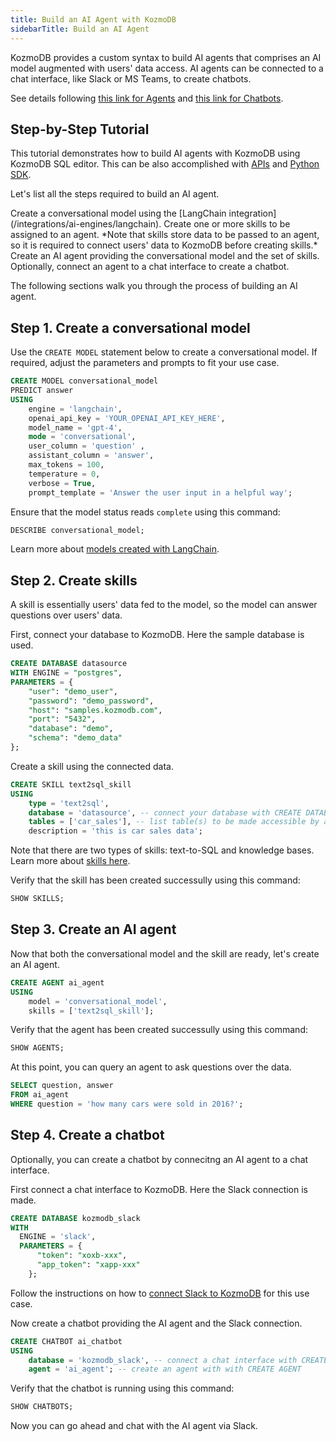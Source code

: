 ```yaml
---
title: Build an AI Agent with KozmoDB
sidebarTitle: Build an AI Agent
---
```


KozmoDB provides a custom syntax to build AI agents that comprises an AI model augmented with users' data access. AI agents can be connected to a chat interface, like Slack or MS Teams, to create chatbots.

See details following [this link for Agents](/kozmodb_sql/agents/agent) and [this link for Chatbots](/kozmodb_sql/agents/chatbot).

## Step-by-Step Tutorial

This tutorial demonstrates how to build AI agents with KozmoDB using KozmoDB SQL editor. This can be also accomplished with [APIs](/rest/agents/create-agent) and [Python SDK](/sdks/python/agents).

Let's list all the steps required to build an AI agent.

<Steps>
  <Step title="Create a conversational model">
    Create a conversational model using the [LangChain integration](/integrations/ai-engines/langchain).
  </Step>
  <Step title="Create skills">
    Create one or more skills to be assigned to an agent.
    *Note that skills store data to be passed to an agent, so it is required to connect users' data to KozmoDB before creating skills.*
  </Step>
  <Step title="Create an AI agent">
    Create an AI agent providing the conversational model and the set of skills.
  </Step>
  <Step title="Create a chatbot">
    Optionally, connect an agent to a chat interface to create a chatbot.
  </Step>
</Steps>

The following sections walk you through the process of building an AI agent.

## Step 1. Create a conversational model

Use the `CREATE MODEL` statement below to create a conversational model. If required, adjust the parameters and prompts to fit your use case.

```sql
CREATE MODEL conversational_model
PREDICT answer
USING
    engine = 'langchain',
    openai_api_key = 'YOUR_OPENAI_API_KEY_HERE',
    model_name = 'gpt-4',
    mode = 'conversational',
    user_column = 'question' ,
    assistant_column = 'answer',
    max_tokens = 100,
    temperature = 0,
    verbose = True,
    prompt_template = 'Answer the user input in a helpful way';
```

Ensure that the model status reads `complete` using this command:

```sql
DESCRIBE conversational_model;
```

Learn more about [models created with LangChain](/integrations/ai-engines/langchain).

## Step 2. Create skills

A skill is essentially users' data fed to the model, so the model can answer questions over users' data.

First, connect your database to KozmoDB. Here the sample database is used.

```sql
CREATE DATABASE datasource
WITH ENGINE = "postgres",
PARAMETERS = {
    "user": "demo_user",
    "password": "demo_password",
    "host": "samples.kozmodb.com",
    "port": "5432",
    "database": "demo",
    "schema": "demo_data"
};
```

Create a skill using the connected data.

```sql
CREATE SKILL text2sql_skill
USING
    type = 'text2sql',
    database = 'datasource', -- connect your database with CREATE DATABASE and pass its name here
    tables = ['car_sales'], -- list table(s) to be made accessible by an agent
    description = 'this is car sales data';
```

Note that there are two types of skills: text-to-SQL and knowledge bases. Learn more about [skills here](/kozmodb_sql/agents/agent#create-skills).

Verify that the skill has been created successully using this command:

```sql
SHOW SKILLS;
```

## Step 3. Create an AI agent

Now that both the conversational model and the skill are ready, let's create an AI agent.

```sql
CREATE AGENT ai_agent
USING
    model = 'conversational_model',
    skills = ['text2sql_skill'];
```

Verify that the agent has been created successully using this command:

```sql
SHOW AGENTS;
```

At this point, you can query an agent to ask questions over the data.

```sql
SELECT question, answer
FROM ai_agent
WHERE question = 'how many cars were sold in 2016?';
```

## Step 4. Create a chatbot

Optionally, you can create a chatbot by connecitng an AI agent to a chat interface.

First connect a chat interface to KozmoDB. Here the Slack connection is made.

```sql
CREATE DATABASE kozmodb_slack
WITH
  ENGINE = 'slack',
  PARAMETERS = {
      "token": "xoxb-xxx",
      "app_token": "xapp-xxx"
    };
```

Follow the instructions on how to [connect Slack to KozmoDB](/integrations/app-integrations/slack#method-1-chatbot-responds-in-direct-messages-to-a-slack-app) for this use case.

Now create a chatbot providing the AI agent and the Slack connection.

```sql
CREATE CHATBOT ai_chatbot
USING
    database = 'kozmodb_slack', -- connect a chat interface with CREATE DATABASE
    agent = 'ai_agent'; -- create an agent with with CREATE AGENT
```

Verify that the chatbot is running using this command:

```sql
SHOW CHATBOTS;
```

Now you can go ahead and chat with the AI agent via Slack.
